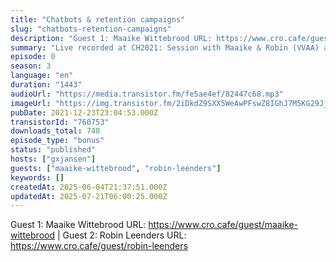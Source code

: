 ```yaml
---
title: "Chatbots & retention campaigns"
slug: "chatbots-retention-campaigns"
description: "Guest 1: Maaike Wittebrood URL: https://www.cro.cafe/guest/maaike-wittebrood | Guest 2: Robin Leenders URL: https://www.cro.cafe/guest/robin-leenders"
summary: "Live recorded at CH2021: Session with Maaike & Robin (VVAA) about deploying chatbots and building retention campaigns."
episode: 0
season: 3
language: "en"
duration: "1443"
audioUrl: "https://media.transistor.fm/fe5ae4ef/82447c68.mp3"
imageUrl: "https://img.transistor.fm/2iDkdZ9SXX5WeAwPFswZ8IGhJ7M5KG29JjI5O7mkLmw/rs:fill:3000:3000:1/q:60/aHR0cHM6Ly9pbWct/dXBsb2FkLXByb2R1/Y3Rpb24udHJhbnNp/c3Rvci5mbS83Yzk5/NzNhMThmYjc2ZTlm/MTI4MGU5NGZkMjM2/NGU4OC5qcGc.webp"
pubDate: 2021-12-23T23:04:53.000Z
transistorId: "760753"
downloads_total: 748
episode_type: "bonus"
status: "published"
hosts: ["gxjansen"]
guests: ["maaike-wittebrood", "robin-leenders"]
keywords: []
createdAt: 2025-06-04T21:37:51.000Z
updatedAt: 2025-07-21T06:00:25.000Z
---
```


Guest 1: Maaike Wittebrood URL: https://www.cro.cafe/guest/maaike-wittebrood | Guest 2: Robin Leenders URL: https://www.cro.cafe/guest/robin-leenders
